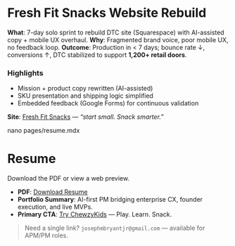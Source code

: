 # Fresh Fit Snacks Website Rebuild

**What**: 7-day solo sprint to rebuild DTC site (Squarespace) with AI-assisted copy + mobile UX overhaul.
**Why**: Fragmented brand voice, poor mobile UX, no feedback loop.
**Outcome**: Production in < 7 days; bounce rate ↓, conversions ↑, DTC stabilized to support **1,200+ retail doors**.

### Highlights
- Mission + product copy rewritten (AI-assisted)
- SKU presentation and shipping logic simplified
- Embedded feedback (Google Forms) for continuous validation

**Site**: [Fresh Fit Snacks](https://freshfitsnacks.com) — _“start small. Snack smarter.”_

nano pages/resume.mdx

# Resume

Download the PDF or view a web preview.

- **PDF**: [Download Resume](/resume.pdf)
- **Portfolio Summary**: AI-first PM bridging enterprise CX, founder execution, and live MVPs.
- **Primary CTA**: [Try ChewzyKids](https://chewzykids.com) — Play. Learn. Snack.

> Need a single link? `josephmbryantjr@gmail.com` — available for APM/PM roles.

